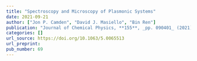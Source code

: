 ```yaml
---
title: "Spectroscopy and Microscopy of Plasmonic Systems"
date: 2021-09-21
author: ["Jon P. Camden", "David J. Masiello", "Bin Ren"]
publication: "Journal of Chemical Physics, **155**, _pp. 090401_ (2021)."
categories: []
url_source: https://doi.org/10.1063/5.0065513
url_preprint: 
pub_number: 69
---
```

